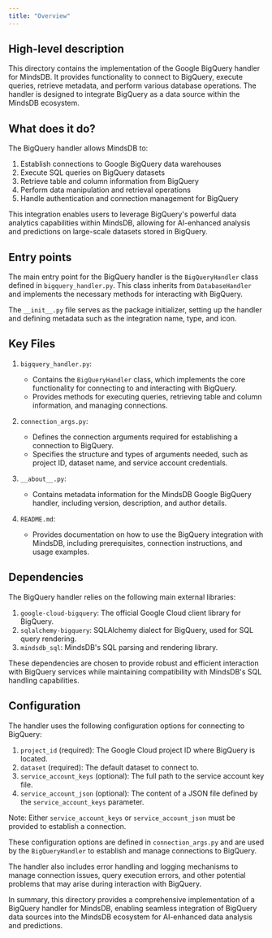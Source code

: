 ```yaml
---
title: "Overview"
---
```


## High-level description
This directory contains the implementation of the Google BigQuery handler for MindsDB. It provides functionality to connect to BigQuery, execute queries, retrieve metadata, and perform various database operations. The handler is designed to integrate BigQuery as a data source within the MindsDB ecosystem.

## What does it do?
The BigQuery handler allows MindsDB to:
1. Establish connections to Google BigQuery data warehouses
2. Execute SQL queries on BigQuery datasets
3. Retrieve table and column information from BigQuery
4. Perform data manipulation and retrieval operations
5. Handle authentication and connection management for BigQuery

This integration enables users to leverage BigQuery's powerful data analytics capabilities within MindsDB, allowing for AI-enhanced analysis and predictions on large-scale datasets stored in BigQuery.

## Entry points
The main entry point for the BigQuery handler is the `BigQueryHandler` class defined in `bigquery_handler.py`. This class inherits from `DatabaseHandler` and implements the necessary methods for interacting with BigQuery.

The `__init__.py` file serves as the package initializer, setting up the handler and defining metadata such as the integration name, type, and icon.

## Key Files
1. `bigquery_handler.py`:
   - Contains the `BigQueryHandler` class, which implements the core functionality for connecting to and interacting with BigQuery.
   - Provides methods for executing queries, retrieving table and column information, and managing connections.

2. `connection_args.py`:
   - Defines the connection arguments required for establishing a connection to BigQuery.
   - Specifies the structure and types of arguments needed, such as project ID, dataset name, and service account credentials.

3. `__about__.py`:
   - Contains metadata information for the MindsDB Google BigQuery handler, including version, description, and author details.

4. `README.md`:
   - Provides documentation on how to use the BigQuery integration with MindsDB, including prerequisites, connection instructions, and usage examples.

## Dependencies
The BigQuery handler relies on the following main external libraries:
1. `google-cloud-bigquery`: The official Google Cloud client library for BigQuery.
2. `sqlalchemy-bigquery`: SQLAlchemy dialect for BigQuery, used for SQL query rendering.
3. `mindsdb_sql`: MindsDB's SQL parsing and rendering library.

These dependencies are chosen to provide robust and efficient interaction with BigQuery services while maintaining compatibility with MindsDB's SQL handling capabilities.

## Configuration
The handler uses the following configuration options for connecting to BigQuery:

1. `project_id` (required): The Google Cloud project ID where BigQuery is located.
2. `dataset` (required): The default dataset to connect to.
3. `service_account_keys` (optional): The full path to the service account key file.
4. `service_account_json` (optional): The content of a JSON file defined by the `service_account_keys` parameter.

Note: Either `service_account_keys` or `service_account_json` must be provided to establish a connection.

These configuration options are defined in `connection_args.py` and are used by the `BigQueryHandler` to establish and manage connections to BigQuery.

The handler also includes error handling and logging mechanisms to manage connection issues, query execution errors, and other potential problems that may arise during interaction with BigQuery.

In summary, this directory provides a comprehensive implementation of a BigQuery handler for MindsDB, enabling seamless integration of BigQuery data sources into the MindsDB ecosystem for AI-enhanced data analysis and predictions.